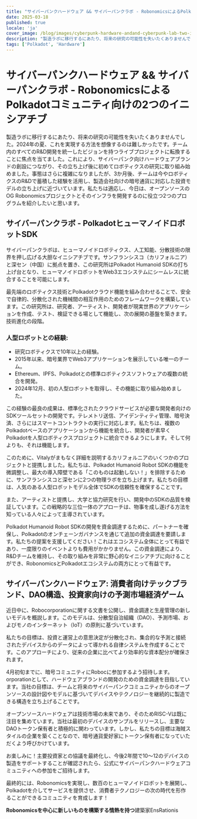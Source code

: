 ```yaml
---
title: "サイバーパンクハードウェア && サイバーパンクラボ - RobonomicsによるPolkadotコミュニティ向けの2つのイニシアチブ"
date: 2025-03-18
published: true
locale: 'ja'
cover_image: /blog/images/cyberpunk-hardware-andand-cyberpunk-lab-two-in/cover.webp
description: "製造ラボに移行するにあたり、将来の研究の可能性を失いたくありませんでした。2024年の夏、これを実現する方法を想像するのは難しかったです。チーム内のすべてのR&D開発を統一したビジョンを持つライブプロジェクトに転換することに焦点を当てました。これにより、サイバーパンク向けハードウェアブランドの創設につながり、その立ち上げ後に初めてロボティクスの研究に取り組み始めました。"
tags: ['Polkadot', 'Hardware']
---
```


# サイバーパンクハードウェア && サイバーパンクラボ - RobonomicsによるPolkadotコミュニティ向けの2つのイニシアチブ   

製造ラボに移行するにあたり、将来の研究の可能性を失いたくありませんでした。2024年の夏、これを実現する方法を想像するのは難しかったです。チーム内のすべてのR&D開発を統一したビジョンを持つライブプロジェクトに転換することに焦点を当てました。これにより、サイバーパンク向けハードウェアブランドの創設につながり、その立ち上げ後に初めてロボティクスの研究に取り組み始めました。事態はさらに複雑になりましたが、3か月後、チームは今やロボティクスのR&Dで蓄積した経験を活用し、製造会社向けの暗号通貨に対応した投資モデルの立ち上げに近づいています。私たちは適応し、今日は、オープンソースのOG Robonomicsプロジェクトとそのインフラを開発するのに役立つ2つのプログラムを紹介したいと思います。   

## サイバーパンクラボ - PolkadotヒューマノイドロボットSDK   

サイバーパンクラボは、ヒューマノイドロボティクス、人工知能、分散技術の限界を押し広げる大胆なイニシアチブです。サンフランシスコ（カリフォルニア）と深セン（中国）に拠点を置き、この研究所はPolkadot Humanoid SDKの打ち上げ台となり、ヒューマノイドロボットをWeb3エコシステムにシームレスに統合することを可能にします。   

最先端のロボティクス技術とPolkadotクラウド機能を組み合わせることで、安全で自律的、分散化された機械間の相互作用のためのフレームワークを構築しています。この研究所は、研究者、アーティスト、開発者が現実世界のアプリケーションを作成、テスト、検証できる場として機能し、次の展開の基盤を築きます。技術進化の段階。   

### 人型ロボットとの経験:   

- 研究ロボティクスで10年以上の経験。   
- 2015年以来、暗号業界でWeb3アプリケーションを展示している唯一のチーム。   
- Ethereum、IPFS、Polkadotとの標準ロボティクスソフトウェアの複数の統合を開発。   
- 2024年12月、初の人型ロボットを取得し、その機能に取り組み始めました。   

この経験の最良の成果は、標準化されたクラウドサービスが必要な開発者向けのSDKツールセットの開発です。テレメトリ送信、アイデンティティ管理、暗号決済、さらにはスマートコントラクトの実行に対応します。私たちは、複数のPolkadotベースのアプリケーションから機能を統合し、開発者が素早くPolkadotを人型ロボティクスプロジェクトに統合できるようにします。そして何よりも、それは機能します。   

このために、Vitalyがまもなく詳細を説明するカリフォルニアのいくつかのプロジェクトと提携しました。私たちは、Polkadot Humanoid Robot SDKの機能を微調整し、最大の導入障壁である「このものは起動しない！」を排除するために、サンフランシスコと深センに2つの物理ラボを立ち上げます。私たちの目標は、人気のある人型ロボットモデル全体でSDKの信頼性を確保することです。   

また、アーティストと提携し、大学と協力研究を行い、開発中のSDKの品質を検証しています。この戦略的な三位一体のアプローチは、物事を成し遂げる方法を知っている人々によって主導されています。   

Polkadot Humanoid Robot SDKの開発を資金調達するために、パートナーを確保し、Polkadotのオンチェーンガバナンスを通じて追加の資金調達を要請します。私たちの提案を支援してください！これはエコシステム全体にとって有益であり、一度限りのイベントよりも費用がかかりません。この資金調達により、R&Dチームを維持し、その取り組みを非常に野心的なイニシアチブに向けることができ、RobonomicsとPolkadotエコシステムの両方にとって有益です。   

## サイバーパンクハードウェア: 消費者向けテックブランド、DAO構造、投資家向けの予測市場経済ゲーム   

近日中に、Robocorporationに関する文書を公開し、資金調達と生産管理の新しいモデルを概説します。このモデルは、分散型自治組織（DAO）、予測市場、およびモノのインターネット（IoT）の原則に基づいています。   

私たちの目標は、投資と運営上の意思決定が分散化され、集合的な予測と接続されたデバイスからのデータによって導かれる自律システムを作成することです。このアプローチにより、従来の企業に比べてより効率的な資本配分が確保されます。   

4月初旬までに、暗号コミュニティにRobocに参加するよう招待します。orporationとして、ハードウェアブランドの開発のための資金調達を目指しています。当社の目標は、チームと将来のサイバーパンクコミュニティからのオープンソースの設計図やモデルに基づいてデバイスやテクノロジーを継続的に製造できる構造を立ち上げることです。

オープンソースハードウェアは技術市場の未来であり、そのためRISC-Vは既に注目を集めています。当社は最初のデバイスのサンプルをリリースし、主要なDAOトークン保有者と積極的に関わっています。しかし、私たちの目標は海賊スタイルの企業を築くことなので、暗号通貨愛好家にトークン保有者になっていただくよう呼びかけています。

お楽しみに！主要投資家との協議を最終化し、今後2年間で10〜12のデバイスの製造をサポートすることが確認されたら、公式にサイバーパンクハードウェアコミュニティへの参加をご招待します。

最終的には、Robonomicsを実現し、数百のヒューマノイドロボットを展開し、Polkadotを介してサービスを提供させ、消費者テクノロジーの次の時代を形作ることができるコミュニティを育成します！

<div class="text-abstract">
<b>Robonomicsを中心に新しいものを構築する情熱を持つ</b>建築家EnsRationis
</div>